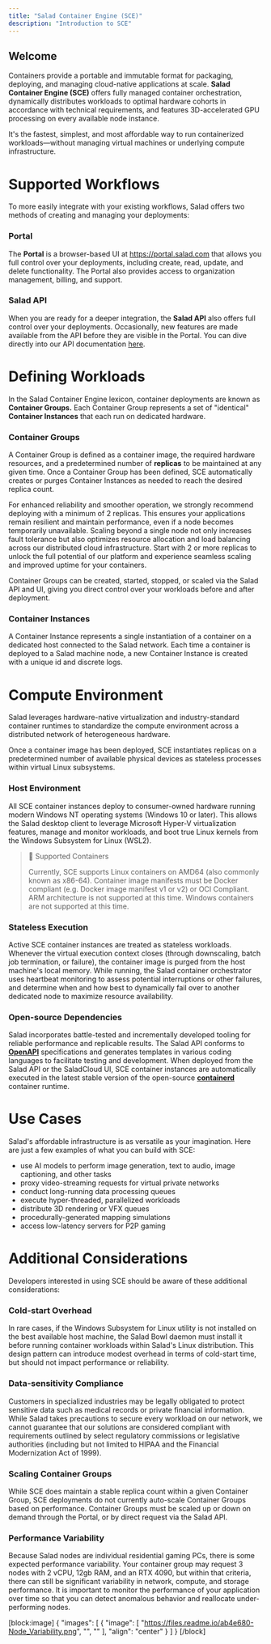 ```yaml
---
title: "Salad Container Engine (SCE)"
description: "Introduction to SCE"
---
```


## Welcome

Containers provide a portable and immutable format for packaging, deploying, and managing cloud-native applications at scale. **Salad Container Engine (SCE)** offers fully managed container orchestration, dynamically distributes workloads to optimal hardware cohorts in accordance with technical requirements, and features 3D-accelerated GPU processing on every available node instance.

It's the fastest, simplest, and most affordable way to run containerized workloads—without managing virtual machines or underlying compute infrastructure.

# Supported Workflows

To more easily integrate with your existing workflows, Salad offers two methods of creating and managing your deployments:

### Portal

The **Portal** is a browser-based UI at <https://portal.salad.com> that allows you full control over your deployments, including create, read, update, and delete functionality. The Portal also provides access to organization management, billing, and support.

### Salad API

When you are ready for a deeper integration, the **Salad API** also offers full control over your deployments. Occasionally, new features are made available from the API before they are visible in the Portal. You can dive directly into our API documentation [here](https://docs.salad.com/reference/api-reference).

# Defining Workloads

In the Salad Container Engine lexicon, container deployments are known as **Container Groups.** Each Container Group represents a set of "identical" **Container Instances** that each run on dedicated hardware.

### Container Groups

A Container Group is defined as a container image, the required hardware resources, and a predetermined number of **replicas** to be maintained at any given time. Once a Container Group has been defined, SCE automatically creates or purges Container Instances as needed to reach the desired replica count.

For enhanced reliability and smoother operation, we strongly recommend deploying with a minimum of 2 replicas. This ensures your applications remain resilient and maintain performance, even if a node becomes temporarily unavailable. Scaling beyond a single node not only increases fault tolerance but also optimizes resource allocation and load balancing across our distributed cloud infrastructure. Start with 2 or more replicas to unlock the full potential of our platform and experience seamless scaling and improved uptime for your containers.

Container Groups can be created, started, stopped, or scaled via the Salad API and UI, giving you direct control over your workloads before and after deployment.

### Container Instances

A Container Instance represents a single instantiation of a container on a dedicated host connected to the Salad network. Each time a container is deployed to a Salad machine node, a new Container Instance is created with a unique id and discrete logs.

# Compute Environment

Salad leverages hardware-native virtualization and industry-standard container runtimes to standardize the compute environment across a distributed network of heterogeneous hardware.

Once a container image has been deployed, SCE instantiates replicas on a predetermined number of available physical devices as stateless processes within virtual Linux subsystems.

### Host Environment

All SCE container instances deploy to consumer-owned hardware running modern Windows NT operating systems (Windows 10 or later). This allows the Salad desktop client to leverage Microsoft Hyper-V virtualization features, manage and monitor workloads, and boot true Linux kernels from the Windows Subsystem for Linux (WSL2).

> 📘 Supported Containers
>
> Currently, SCE supports Linux containers on AMD64 (also commonly known as x86-64). Container image manifests must be Docker compliant (e.g. Docker image manifest v1 or v2) or OCI Compliant. ARM architecture is not supported at this time. Windows containers are not supported at this time.

### Stateless Execution

Active SCE container instances are treated as stateless workloads. Whenever the virtual execution context closes (through downscaling, batch job termination, or failure), the container image is purged from the host machine's local memory. While running, the Salad container orchestrator uses heartbeat monitoring to assess potential interruptions or other failures, and determine when and how best to dynamically fail over to another dedicated node to maximize resource availability.

### Open-source Dependencies

Salad incorporates battle-tested and incrementally developed tooling for reliable performance and replicable results. The Salad API conforms to **[OpenAPI](https://www.openapis.org/)** specifications and generates templates in various coding languages to facilitate testing and development. When deployed from the Salad API or the SaladCloud UI, SCE container instances are automatically executed in the latest stable version of the open-source **[containerd](https://containerd.io/)** container runtime.

# Use Cases

Salad's affordable infrastructure is as versatile as your imagination. Here are just a few examples of what you can build with SCE:

- use AI models to perform image generation, text to audio, image captioning, and other tasks
- proxy video-streaming requests for virtual private networks
- conduct long-running data processing queues
- execute hyper-threaded, parallelized workloads
- distribute 3D rendering or VFX queues
- procedurally-generated mapping simulations
- access low-latency servers for P2P gaming

# Additional Considerations

Developers interested in using SCE should be aware of these additional considerations:

### Cold-start Overhead

In rare cases, if the Windows Subsystem for Linux utility is not installed on the best available host machine, the Salad Bowl daemon must install it before running container workloads within Salad's Linux distribution. This design pattern can introduce modest overhead in terms of cold-start time, but should not impact performance or reliability.

### Data-sensitivity Compliance

Customers in specialized industries may be legally obligated to protect sensitive data such as medical records or private financial information. While Salad takes precautions to secure every workload on our network, we cannot guarantee that our solutions are considered compliant with requirements outlined by select regulatory commissions or legislative authorities (including but not limited to HIPAA and the Financial Modernization Act of 1999).

### Scaling Container Groups

While SCE does maintain a stable replica count within a given Container Group, SCE deployments do not currently auto-scale Container Groups based on performance. Container Groups must be scaled up or down on demand through the Portal, or by direct request via the Salad API.

### Performance Variability

Because Salad nodes are individual residential gaming PCs, there is some expected performance variability. Your container group may request 3 nodes with 2 vCPU, 12gb RAM, and an RTX 4090, but within that criteria, there can still be significant variability in network, compute, and storage performance. It is important to monitor the performance of your application over time so that you can detect anomalous behavior and reallocate under-performing nodes.

[block:image]
{
"images": [
{
"image": [
"https://files.readme.io/ab4e680-Node_Variability.png",
"",
""
],
"align": "center"
}
]
}
[/block]

<br>
